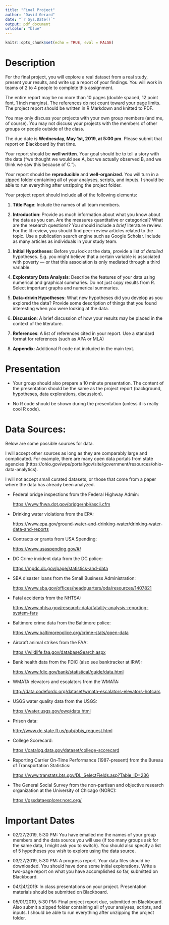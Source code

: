```yaml
---
title: "Final Project"
author: "David Gerard"
date: "`r Sys.Date()`"
output: pdf_document
urlcolor: "blue"
---
```


```r
knitr::opts_chunk$set(echo = TRUE, eval = FALSE)
```

# Description

For the final project, you will explore a real dataset from a real study, present your results, and write up a report of your findings. You will work in teams of 2 to 4 people to complete this assignment.

The entire report may be no more than 10 pages (double spaced, 12 point font, 1 inch margins). The references do not count toward your page limits. The project report should be written in R Markdown and knitted to PDF.

You may only discuss your projects with your own group members (and me, of course). You may not discuss your projects with the members of other groups or people outside of the class.

The due date is **Wednesday, May 1st, 2019, at 5:00 pm**. Please submit that report on Blackboard by that time.

Your report should be **well written**. Your goal should be to tell a story with the data ("we thought we would see A, but we actually observed B, and we think we saw this because of C."). 

Your report should be **reproducible** and **well-organized**. You will turn in a zipped folder containing all of your analyses, scripts, and inputs. I should be able to run everything after unzipping the project folder.

Your project report should include all of the following elements:

1. **Title Page**: Include the names of all team members.

2. **Introduction**: Provide as much information about what you know about the data as you can.  Are the measures quantitative or categorical? What are the research questions? You should include a *brief* literature review. For the lit review, you should find peer-review articles related to the topic. Use a publication search engine such as Google Scholar. Include as many articles as individuals in your study team. 

3. **Initial Hypotheses**: Before you look at the data, provide a list of *detailed* hypotheses. E.g. you might believe that a certain variable is associated with poverty --- or that this association is only mediated through a third variable.

4. **Exploratory Data Analysis**: Describe the features of your data using numerical and graphical summaries. Do not just copy results from R. Select important graphs and numerical summaries.

5. **Data-drivin Hypotheses**: What new hypotheses did you develop as you explored the data? Provide some description of things that you found interesting when you were looking at the data.

6. **Discussion**: A brief discussion of how your results may be placed in the context of the literature.

7. **References**: A list of references cited in your report. Use a standard format for references (such as APA or MLA)

8. **Appendix**: Additional R code not included in the main text.

# Presentation

- Your group should also prepare a 10 minute presentation. The content of the presentation should be the same as the project report (background, hypotheses, data explorations, discussion).

- No R code should be shown during the presentation (unless it is really cool R code).

# Data Sources:

Below are some possible sources for data. 

I will accept other sources as long
as they are comparably large and complicated. For example, there are many 
open data portals from state agencies (https://ohio.gov/wps/portal/gov/site/government/resources/ohio-data-analytics).

I will not accept small curated datasets, or those that come from a paper where the data has already been analyzed.

- Federal bridge inspections from the Federal Highway Admin: 

    <https://www.fhwa.dot.gov/bridge/nbi/ascii.cfm>
    
- Drinking water violations from the EPA: 

    <https://www.epa.gov/ground-water-and-drinking-water/drinking-water-data-and-reports>

- Contracts or grants from USA Spending: 

    <https://www.usaspending.gov/#/>

- DC Crime incident data from the DC police: 

    <https://mpdc.dc.gov/page/statistics-and-data>

- SBA disaster loans from the Small Business Administration: 

    <https://www.sba.gov/offices/headquarters/oda/resources/1407821>

- Fatal accidents from the NHTSA: 

    <https://www.nhtsa.gov/research-data/fatality-analysis-reporting-system-fars>

- Baltimore crime data from the Baltimore police: 

    <https://www.baltimorepolice.org/crime-stats/open-data>

- Aircraft animal strikes from the FAA: 

    <https://wildlife.faa.gov/databaseSearch.aspx>

- Bank health data from the FDIC (also see banktracker at IRW): 

    <https://www.fdic.gov/bank/statistical/guide/data.html>

- WMATA elevators and escalators from the WMATA: 

    <http://data.codefordc.org/dataset/wmata-escalators-elevators-hotcars>

- USGS water quality data from the USGS: 

    <https://water.usgs.gov/owq/data.html>

- Prison data: 

    <http://www.dc.state.fl.us/pub/obis_request.html>
    
- College Scorecard: 

    <https://catalog.data.gov/dataset/college-scorecard>
    
- Reporting Carrier On-Time Performance (1987-present) from the Bureau of 
  Transportation Statistics:

    <https://www.transtats.bts.gov/DL_SelectFields.asp?Table_ID=236>
    
- The General Social Survey from the non-partisan and objective research organization at the University of Chicago (NORC):

    <https://gssdataexplorer.norc.org/>


# Important Dates

- 02/27/2019, 5:30 PM: You have emailed me the names of your group members and the data source you will use (if too many groups ask for the same data, I might ask you to switch). You should also specify a list of 5 hypotheses you wish to explore using the data source.

- 03/27/2019, 5:30 PM: A progress report. Your data files should be downloaded. You should have done some initial explorations. Write a two-page report on what you have accomplished so far, submitted on Blackboard.

- 04/24/2019: In class presentations on your project. Presentation materials should be submitted on Blackboard.

- 05/01/2019, 5:30 PM: Final project report due, submitted on Blackboard. Also submit a zipped folder containing all of your analyses, scripts, and inputs. I should be able to run everything after unzipping the project folder.
